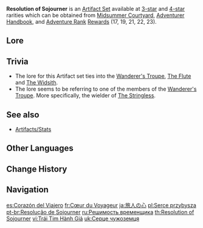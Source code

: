 {{Artifact Set Infobox
|id        = 201
|flower    = Heart of Comradeship
|plume     = Feather of Homecoming
|sands     = Sundial of the Sojourner
|goblet    = Goblet of the Sojourner
|circlet   = Crown of Parting
|2pcBonus  = [[ATK]] +18%
|4pcBonus  = Increases [[Charged Attack]] [[CRIT Rate]] by 30%.
|source3.1 = [[Midsummer Courtyard]]
|source3.2 = [[Adventurer Handbook]] (Chapter 3 - all but sands)
|source3.3 = [[Adventure Rank]] [[Adventure Rank/Adventurers' Guild Rewards|Rewards]] (17, 19, 21, 22, 23)
|source3.4 = [[Momiji-Dyed Court]]
|source4.1 = [[Midsummer Courtyard]]
|source4.2 = [[Momiji-Dyed Court]]
|eff_att1  = ATK Increase
|eff_att2  = CRIT Rate
|eff_att3  = Charged Attack DMG Increase
}}
'''Resolution of Sojourner''' is an [[Artifact Set]] available at [[:Category:3-Star Artifacts|3-star]] and [[:Category:4-Star Artifacts|4-star]] rarities which can be obtained from [[Midsummer Courtyard]], [[Adventurer Handbook]], and [[Adventure Rank]] [[Adventure Rank/Adventurers' Guild Rewards|Rewards]] (17, 19, 21, 22, 23).

==Lore==
{{ArtifactLore}}

==Trivia==
* The lore for this Artifact set ties into the [[Wanderer's Troupe]], [[The Flute]] and [[The Widsith]].
*The lore seems to be referring to one of the members of the [[Wanderer's Troupe]]. More specifically, the wielder of [[The Stringless]].

==See also==
*[[Artifacts/Stats]]

==Other Languages==
{{Other Languages
|en      = Resolution of Sojourner
|zhs     = 行者之心
|zhs_rm  = Xíngzhě zhī Xīn
|zht     = 行者之心
|zht_rm  = Xíngzhě zhī Xīn
|zh_tl   = Heart of the Sojourner
|ja      = 旅人の心
|ja_rm   = Tabibito no Kokoro
|ja_tl   = Heart of the Traveler
|ko      = 행자의 마음
|ko_rm   = Haengja-ui Ma'eum
|ko_tl   = Heart of the Traveler
|es      = Corazón del Viajero
|es_tl   = Heart of the Traveler (M)
|fr      = Cœur du Voyageur
|fr_tl   = Heart of the Traveler (M)
|ru      = Решимость временщика
|ru_tl   = Resolution of Sojourner
|th      = Resolution of Sojourner
|vi      = Trái Tim Hành Giả
|vi_tl   = Heart of the Traveler
|de      = Fernweh
|de_tl   = Farsick
|de_note = Like feeling homesick, but you long to see foreign countries.
|id      = Resolution of Sojourner
|pt      = Resolução de Sojourner
|pt_tl   = Resolution of Sojourner
|tr      = Yolcunun Azmi
|tr_tl   = 
|it      = Risoluzione del viandante
|it_tl   = Wayfarer's Resolution
}}

==Change History==
{{Change History|1.0}}

==Navigation==
{{Artifact Navbox}}

[[es:Corazón del Viajero]]
[[fr:Cœur du Voyageur]]
[[ja:旅人の心]]
[[pl:Serce przybysza]]
[[pt-br:Resolução de Sojourner]]
[[ru:Решимость временщика]]
[[th:Resolution of Sojourner]]
[[vi:Trái Tim Hành Giả]]
[[uk:Серце чужоземця]]